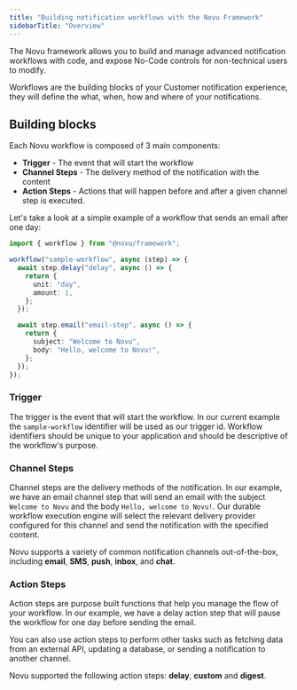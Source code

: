 ```yaml
---
title: "Building notification workflows with the Novu Framework"
sidebarTitle: "Overview"
---
```


The Novu framework allows you to build and manage advanced notification workflows with code, and expose No-Code controls for non-technical users to modify.

Workflows are the building blocks of your Customer notification experience, they will define the what, when, how and where of your notifications.

## Building blocks

Each Novu workflow is composed of 3 main components:

- **Trigger** - The event that will start the workflow
- **Channel Steps** - The delivery method of the notification with the content
- **Action Steps** - Actions that will happen before and after a given channel step is executed.

Let's take a look at a simple example of a workflow that sends an email after one day:

```typescript
import { workflow } from "@novu/framework";

workflow("sample-workflow", async (step) => {
  await step.delay("delay", async () => {
    return {
      unit: "day",
      amount: 1,
    };
  });

  await step.email("email-step", async () => {
    return {
      subject: "Welcome to Novu",
      body: "Hello, welcome to Novu!",
    };
  });
});
```

### Trigger

The trigger is the event that will start the workflow. In our current example the `sample-workflow` identifier will be used as our trigger id.
Workflow identifiers should be unique to your application and should be descriptive of the workflow's purpose.

### Channel Steps

Channel steps are the delivery methods of the notification. In our example, we have an email channel step that will send an email with the subject `Welcome to Novu` and the body `Hello, welcome to Novu!`.
Our durable workflow execution engine will select the relevant delivery provider configured for this channel and send the notification with the specified content.

Novu supports a variety of common notification channels out-of-the-box, including **email**, **SMS**, **push**, **inbox**, and **chat**.

### Action Steps

Action steps are purpose built functions that help you manage the flow of your workflow. In our example, we have a delay action step that will pause the workflow for one day before sending the email.

You can also use action steps to perform other tasks such as fetching data from an external API, updating a database, or sending a notification to another channel.

Novu supported the following action steps: **delay**, **custom** and **digest**.
